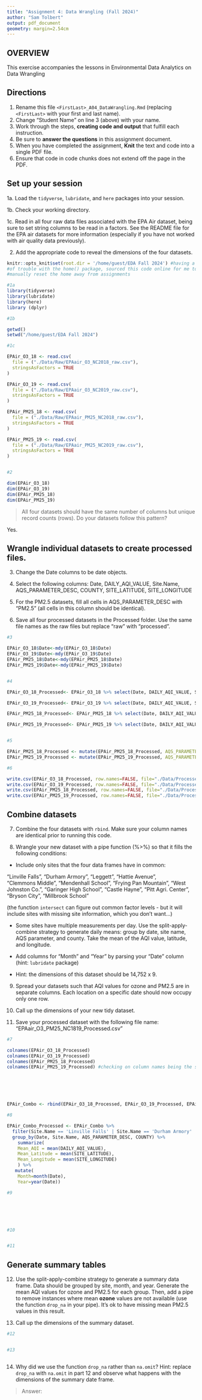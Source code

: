 ```yaml
---
title: "Assignment 4: Data Wrangling (Fall 2024)"
author: "Sam Tolbert"
output: pdf_document
geometry: margin=2.54cm
---
```


## OVERVIEW

This exercise accompanies the lessons in Environmental Data Analytics on Data Wrangling 

## Directions

1. Rename this file `<FirstLast>_A04_DataWrangling.Rmd` (replacing `<FirstLast>` with your first and last name).
2. Change "Student Name" on line 3 (above) with your name.
3. Work through the steps, **creating code and output** that fulfill each instruction.
4. Be sure to **answer the questions** in this assignment document.
5. When you have completed the assignment, **Knit** the text and code into a single PDF file.
6. Ensure that code in code chunks does not extend off the page in the PDF.


## Set up your session 

1a. Load the `tidyverse`,  `lubridate`, and `here` packages into your session.

1b. Check your working directory.

1c. Read in all four raw data files associated with the EPA Air dataset, being sure to set string columns to be read in a factors. See the README file for the EPA air datasets for more information (especially if you have not worked with air quality data previously). 

2. Add the appropriate code to reveal the dimensions of the four datasets. 

```r
knitr::opts_knit$set(root.dir = '/home/guest/EDA Fall 2024') #having a lot
#of trouble with the home() package, sourced this code online for me to 
#manually reset the home away from assignments

#1a 
library(tidyverse)
library(lubridate)
library(here)
library (dplyr)

#1b 

getwd()
setwd("/home/guest/EDA Fall 2024")

#1c 

EPAir_O3_18 <- read.csv(
  file = ("./Data/Raw/EPAair_O3_NC2018_raw.csv"),
  stringsAsFactors = TRUE
)

EPAir_O3_19 <- read.csv(
  file = ("./Data/Raw/EPAair_O3_NC2019_raw.csv"),
  stringsAsFactors = TRUE
)

EPAir_PM25_18 <- read.csv(
  file = ("./Data/Raw/EPAair_PM25_NC2018_raw.csv"),
  stringsAsFactors = TRUE
)

EPAir_PM25_19 <- read.csv(
  file = ("./Data/Raw/EPAair_PM25_NC2019_raw.csv"),
  stringsAsFactors = TRUE
)


#2 

dim(EPAir_O3_18)
dim(EPAir_O3_19)
dim(EPAir_PM25_18)
dim(EPAir_PM25_19)


```

>All four datasets should have the same number of columns but unique record counts (rows). Do your datasets follow this pattern?

Yes.

## Wrangle individual datasets to create processed files.

3. Change the Date columns to be date objects.

4. Select the following columns: Date, DAILY_AQI_VALUE, Site.Name, AQS_PARAMETER_DESC, COUNTY, SITE_LATITUDE, SITE_LONGITUDE

5. For the PM2.5 datasets, fill all cells in AQS_PARAMETER_DESC with "PM2.5" (all cells in this column should be identical).

6. Save all four processed datasets in the Processed folder. Use the same file names as the raw files but replace "raw" with "processed".

```r
#3

EPAir_O3_18$Date<-mdy(EPAir_O3_18$Date)
EPAir_O3_19$Date<-mdy(EPAir_O3_19$Date)
EPAir_PM25_18$Date<-mdy(EPAir_PM25_18$Date)
EPAir_PM25_19$Date<-mdy(EPAir_PM25_19$Date)


#4

EPAir_O3_18_Processed<- EPAir_O3_18 %>% select(Date, DAILY_AQI_VALUE, Site.Name, AQS_PARAMETER_DESC, COUNTY, SITE_LATITUDE, SITE_LONGITUDE)

EPAir_O3_19_Processed<- EPAir_O3_19 %>% select(Date, DAILY_AQI_VALUE, Site.Name, AQS_PARAMETER_DESC, COUNTY, SITE_LATITUDE, SITE_LONGITUDE)

EPAir_PM25_18_Processed<- EPAir_PM25_18 %>% select(Date, DAILY_AQI_VALUE, Site.Name, AQS_PARAMETER_DESC, COUNTY, SITE_LATITUDE, SITE_LONGITUDE)

EPAir_PM25_19_Processed<- EPAir_PM25_19 %>% select(Date, DAILY_AQI_VALUE, Site.Name, AQS_PARAMETER_DESC, COUNTY, SITE_LATITUDE, SITE_LONGITUDE)


#5

EPAir_PM25_18_Processed <- mutate(EPAir_PM25_18_Processed, AQS_PARAMETER_DESC = 'PM2.5')
EPAir_PM25_19_Processed <- mutate(EPAir_PM25_19_Processed, AQS_PARAMETER_DESC = 'PM2.5')

#6

write.csv(EPAir_O3_18_Processed, row.names=FALSE, file="./Data/Processed/EPAair_O13_NC2018_processed.csv")
write.csv(EPAir_O3_19_Processed, row.names=FALSE, file="./Data/Processed/EPAair_013_NC2019_processed.csv")
write.csv(EPAir_PM25_18_Processed, row.names=FALSE, file="./Data/Processed/EPAair_PM25_NC2018_processed.csv")
write.csv(EPAir_PM25_19_Processed, row.names=FALSE, file="./Data/Processed/EPAair_PM25_NC2019_processed.csv")

```


## Combine datasets

7. Combine the four datasets with `rbind`. Make sure your column names are identical prior to running this code.

8. Wrangle your new dataset with a pipe function (%>%) so that it fills the following conditions: 

  * Include only sites that the four data frames have in common:  
    
  "Linville Falls", "Durham Armory", "Leggett", "Hattie Avenue",  
  "Clemmons Middle", "Mendenhall School", "Frying Pan Mountain", 
  "West Johnston Co.", "Garinger High School", "Castle Hayne", 
  "Pitt Agri. Center", "Bryson City", "Millbrook School" 
  
  (the function `intersect` can figure out common factor levels - but it will include sites with missing site information, which you don't want...) 

  * Some sites have multiple measurements per day. Use the split-apply-combine strategy to generate daily means: group by date, site name, AQS parameter, and county. Take the mean of the AQI value, latitude, and longitude.
  
  * Add columns for "Month" and "Year" by parsing your "Date" column (hint: `lubridate` package)
  
  * Hint: the dimensions of this dataset should be 14,752 x 9.

9. Spread your datasets such that AQI values for ozone and PM2.5 are in separate columns. Each location on a specific date should now occupy only one row.

10. Call up the dimensions of your new tidy dataset.

11. Save your processed dataset with the following file name: "EPAair_O3_PM25_NC1819_Processed.csv"

```r
#7 

colnames(EPAir_O3_18_Processed)
colnames(EPAir_O3_19_Processed)
colnames(EPAir_PM25_18_Processed)
colnames(EPAir_PM25_19_Processed) #checking on column names being the same






EPAir_Combo <- rbind(EPAir_O3_18_Processed, EPAir_O3_19_Processed, EPAir_PM25_18_Processed, EPAir_PM25_19_Processed)

#8

EPAir_Combo_Processed <- EPAir_Combo %>%
  filter(Site.Name == 'Linville Falls' | Site.Name == 'Durham Armory' | Site.Name == 'Leggett' | Site.Name == 'Hattie Avenue' | Site.Name == 'Clemmons Middle' | Site.Name == 'Mendenhall School' | Site.Name == 'Frying Pan Mountain' | Site.Name == 'West Johnston Co.' | Site.Name == 'Garinger High School' | Site.Name == 'Castle Hayne' | Site.Name == 'Pitt Agri. Center' | Site.Name == 'Bryson City' | Site.Name == 'Millbrook School' ) %>% 
  group_by(Date, Site.Name, AQS_PARAMETER_DESC, COUNTY) %>% 
    summarize(
    Mean_AQI = mean(DAILY_AQI_VALUE),
    Mean_Latitude = mean(SITE_LATITUDE),
    Mean_Longitude = mean(SITE_LONGITUDE)
    ) %>% 
   mutate(
    Month=month(Date),
    Year=year(Date))

#9






#10


#11


```


## Generate summary tables

12. Use the split-apply-combine strategy to generate a summary data frame. Data should be grouped by site, month, and year. Generate the mean AQI values for ozone and PM2.5 for each group. Then, add a pipe to remove instances where mean **ozone** values are not available (use the function `drop_na` in your pipe). It's ok to have missing mean PM2.5 values in this result. 

13. Call up the dimensions of the summary dataset.

```r

#12


#13



```

14. Why did we use the function `drop_na` rather than `na.omit`? Hint: replace `drop_na` with `na.omit` in part 12 and observe what happens with the dimensions of the summary date frame.

> Answer: 

